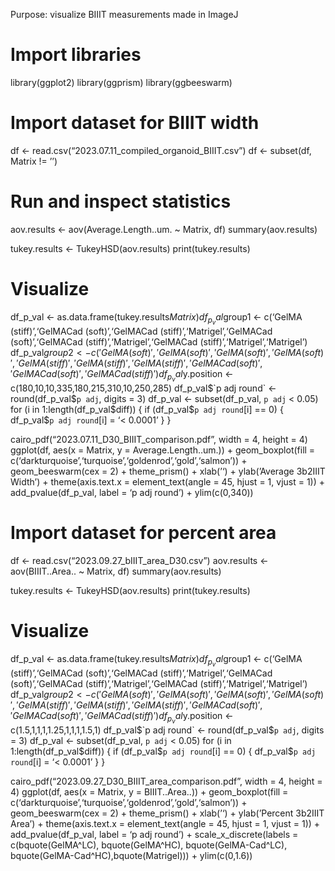 Purpose: visualize BIIIT measurements made in ImageJ

# Import libraries
library(ggplot2)
library(ggprism)
library(ggbeeswarm)

# Import dataset for BIIIT width
df <- read.csv("2023.07.11_compiled_organoid_BIIIT.csv")
df <- subset(df, Matrix != '')

# Run and inspect statistics
aov.results <- aov(Average.Length..um. ~ Matrix, df)
summary(aov.results)

tukey.results <- TukeyHSD(aov.results)
print(tukey.results)

# Visualize
df_p_val <- as.data.frame(tukey.results$Matrix)
df_p_val$group1 <- c('GelMA (stiff)','GelMACad (soft)','GelMACad (stiff)','Matrigel','GelMACad (soft)','GelMACad (stiff)','Matrigel','GelMACad (stiff)','Matrigel','Matrigel')
df_p_val$group2 <- c('GelMA (soft)','GelMA (soft)','GelMA (soft)','GelMA (soft)','GelMA (stiff)','GelMA (stiff)','GelMA (stiff)','GelMACad (soft)','GelMACad (soft)','GelMACad (stiff)')
df_p_val$y.position <- c(180,10,10,335,180,215,310,10,250,285)
df_p_val$`p adj round` <- round(df_p_val$`p adj`, digits = 3)
df_p_val <- subset(df_p_val, `p adj` < 0.05)
for (i in 1:length(df_p_val$diff)) {
  if (df_p_val$`p adj round`[i] == 0) {
    df_p_val$`p adj round`[i] = '< 0.0001' 
  }
}

cairo_pdf("2023.07.11_D30_BIIIT_comparison.pdf", width = 4, height = 4) 
ggplot(df, aes(x = Matrix, y = Average.Length..um.)) +
  geom_boxplot(fill = c('darkturquoise','turquoise','goldenrod','gold','salmon')) +
  geom_beeswarm(cex = 2) +
  theme_prism()  + 
  xlab('') +
  ylab('Average \u03b2IIIT Width') +
  theme(axis.text.x = element_text(angle = 45, hjust = 1, vjust = 1)) +
  add_pvalue(df_p_val, label = 'p adj round') +
  ylim(c(0,340))

# Import dataset for percent area
df <- read.csv("2023.09.27_bIIIT_area_D30.csv")
aov.results <- aov(BIIIT..Area.. ~ Matrix, df)
summary(aov.results)

tukey.results <- TukeyHSD(aov.results)
print(tukey.results)

# Visualize
df_p_val <- as.data.frame(tukey.results$Matrix)
df_p_val$group1 <- c('GelMA (stiff)','GelMACad (soft)','GelMACad (stiff)','Matrigel','GelMACad (soft)','GelMACad (stiff)','Matrigel','GelMACad (stiff)','Matrigel','Matrigel')
df_p_val$group2 <- c('GelMA (soft)','GelMA (soft)','GelMA (soft)','GelMA (soft)','GelMA (stiff)','GelMA (stiff)','GelMA (stiff)','GelMACad (soft)','GelMACad (soft)','GelMACad (stiff)')
df_p_val$y.position <- c(1.5,1,1,1,1.25,1,1,1,1.5,1)
df_p_val$`p adj round` <- round(df_p_val$`p adj`, digits = 3)
df_p_val <- subset(df_p_val, `p adj` < 0.05)
for (i in 1:length(df_p_val$diff)) {
  if (df_p_val$`p adj round`[i] == 0) {
    df_p_val$`p adj round`[i] = '< 0.0001' 
  }
}

cairo_pdf("2023.09.27_D30_BIIIT_area_comparison.pdf", width = 4, height = 4) 
ggplot(df, aes(x = Matrix, y = BIIIT..Area..)) +
  geom_boxplot(fill = c('darkturquoise','turquoise','goldenrod','gold','salmon')) +
  geom_beeswarm(cex = 2) +
  theme_prism()  + 
  xlab('') +
  ylab('Percent \u03b2IIIT Area') +
  theme(axis.text.x = element_text(angle = 45, hjust = 1, vjust = 1)) +
  add_pvalue(df_p_val, label = 'p adj round') +
  scale_x_discrete(labels = c(bquote(GelMA^LC), bquote(GelMA^HC), bquote(GelMA-Cad^LC), bquote(GelMA-Cad^HC),bquote(Matrigel))) +
  ylim(c(0,1.6)) 
